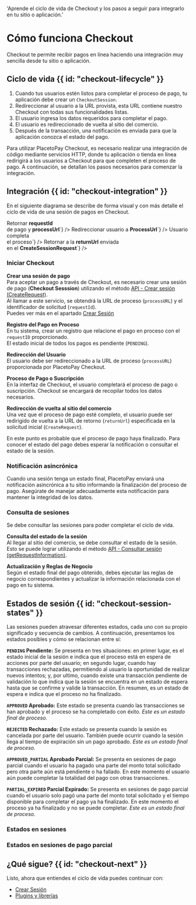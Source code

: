 
  'Aprende el ciclo de vida de Checkout y los pasos a seguir para integrarlo en tu sitio o aplicación.'

# Cómo funciona Checkout

Checkout te permite recibir pagos en línea haciendo una integración muy sencilla desde tu sitio o aplicación.

## Ciclo de vida {{ id: "checkout-lifecycle" }}

1. Cuando tus usuarios estén listos para completar el proceso de pago, tu aplicación debe crear un `CheckoutSession`.
2. Redireccionar al usuario a la URL provista, esta URL contiene nuestro Checkout con todas sus funcionalidades listas.
3. El usuario ingresa los datos requeridos para completar el pago.
4. El usuario es redireccionado de vuelta al sitio del comercio.
5. Después de la transacción, una notificación es enviada para que la aplicación conozca el estado del pago.

Para utilizar PlacetoPay Checkout, es necesario realizar una integración de código mediante servicios HTTP, donde tu aplicación o tienda en línea redirigirá a los usuarios a Checkout para que completen el proceso de pago. A continuación, se detallan los pasos necesarios para comenzar la integración.

## Integración {{ id: "checkout-integration" }}

En el siguiente diagrama se describe de forma visual y con más detalle el ciclo de vida de una sesión de pagos en Checkout.

<DiagramSequence> 
  <SequenceActor name="site" color="bg-sky-500" label="Tu sitio" positionX="-10" positionY="0" height="660px" />
  <SequenceActor name="server" label="Tu servidor" positionX="200" positionY="0" height="660px" />
  <SequenceActor name="webcheckout" color="bg-orange-500" label="Webcheckout" positionX="500" positionY="0" height="660px" />
  <SequenceAction 
    name="process"
    from="site" 
    to="server" 
    message="Iniciar proceso" 
    positionX="35" 
    positionY="80" 
  />
  <SequenceAction 
    name="session"  
    from="server" 
    to="webcheckout" 
    message="Crear sesión de pago" 
    positionX="270" 
    positionY="80" 
  />
  <SequenceAction 
    name="return"
    from="webcheckout" 
    to="server" 
    positionX="270" 
    positionY="160"
    isBack="true"
    message={`<span>Retornar <b>requestId</b><br> de pago y <b>processUrl</b></span>`} 
  />
    <SequenceAction 
    name="return_user"
    from="server" 
    to="webcheckout" 
    positionX="230" 
    positionY="240"
    message={`<span>Redireccionar usuario a <b>ProcessUrl</b></span>`} 
  />
  <SequenceAction 
    name="complete"
    from="webcheckout" 
    to="webcheckout"
    positionX="550" 
    positionY="320" 
    selfAction="true"
    sourcePositionY="240"
    targetPositionY="400"
    message={`<span>Usuario completa<br> el proceso</span>`} 
  />
  <SequenceAction 
    name="return2"
    from="webcheckout" 
    to="server" 
    positionX="240" 
    positionY="400"
    isBack="true"
    message={`<span>Retornar a la <b>returnUrl</b> enviada<br> en el <b>CreateSessionRequest</b></span>`} 
  />
  <SequenceAction 
    name="checkSession"  
    from="server" 
    to="webcheckout" 
    message="Consultar sesión de pago" 
    positionX="270" 
    positionY="480" 
  />
  <SequenceAction 
    name="statusSession"  
    from="webcheckout" 
    to="server" 
    message="Retornar estado de la sesión" 
    positionX="270" 
    positionY="560" 
    isBack="true"
  />
  <SequenceAction 
    name="detail"  
    from="server" 
    to="site" 
    message="Detalle del proceso" 
    positionX="25" 
    positionY="560" 
    isBack="true"
  />
    <SequenceAction 
    name="notification"
    from="webcheckout" 
    to="server" 
    message="Notificación webhook"
    positionX="270" 
    positionY="640" 
    isBack="true"
  />
</DiagramSequence>

### Iniciar Checkout

**Crear una sesión de pago**  
Para aceptar un pago a través de Checkout, es necesario crear una sesión de pago (**Checkout Sesssion**) utilizando el método [API - Crear sesión (CreateRequest)](/checkout/api/reference/session#crear-una-sesion).  
Al llamar a este servicio, se obtendrá la URL de proceso (`processURL`) y el identificador de solicitud (`requestId`).  
Puedes ver más en el apartado [Crear Sesión](/checkout/api/reference/session#crear-una-sesion)

**Registro del Pago en Proceso**  
En tu sistema, crear un registro que relacione el pago en proceso con el `requestID` proporcionado.  
El estado inicial de todos los pagos es pendiente (`PENDING`).

**Redirección del Usuario**  
El usuario debe ser redireccionado a la URL de proceso (`processURL`) proporcionada por PlacetoPay Checkout.

**Proceso de Pago o Suscripción**  
En la interfaz de Checkout, el usuario completará el proceso de pago o suscripción. Checkout se encargará de recopilar todos los datos necesarios.

**Redirección de vuelta al sitio del comercio**  
Una vez que el proceso de pago esté completo, el usuario puede ser redirigido de vuelta a la URL de retorno (`returnUrl`) especificada en la solicitud inicial (`CreateRequest`).

En este punto es probable que el proceso de pago haya finalizado. Para conocer el estado del pago debes esperar la notificación o consultar el estado de la sesión.

### Notificación asincrónica

Cuando una sesión tenga un estado final, PlacetoPay enviará una notificación asincrónica a tu sitio informando la finalización del proceso de pago. Asegúrate de manejar adecuadamente esta notificación para mantener la integridad de los datos.

### Consulta de sesiones

Se debe consultar las sesiones para poder completar el ciclo de vida.

**Consulta del estado de la sesión**  
Al llegar al sitio del comercio, se debe consultar el estado de la sesión.  
Esto se puede lograr utilizando el método [API - Consultar sesión (getRequestInformation)](/checkout/api/reference/session#query-a-session).

**Actualización y Reglas de Negocio**  
Según el estado final del pago obtenido, debes ejecutar las reglas de negocio correspondientes y actualizar la información relacionada con el pago en tu sistema.

## Estados de sesión {{ id: "checkout-session-states" }}

Las sesiones pueden atravesar diferentes estados, cada uno con su propio significado y secuencia de cambios. A continuación, presentamos los estados posibles y cómo se relacionan entre sí:

**`PENDING` Pendiente:**
Se presenta en tres situaciones: en primer lugar, es el estado inicial de la sesión e indica que el proceso está en espera de acciones por parte del usuario;
en segundo lugar, cuando hay transacciones rechazadas, permitiendo al usuario la oportunidad de realizar nuevos intentos;
y, por ultimo, cuando existe una transacción pendiente de validación lo que indica que la sesión se encuentra en un estado de espera hasta que se confirme y valide la transacción.
En resumen, es un estado de espera e indica que el proceso no ha finalizado.

**`APPROVED` Aprobado:**
Este estado se presenta cuando las transacciones se han aprobado y el proceso se ha completado con éxito. _Este es un estado final de proceso._

**`REJECTED` Rechazado:**
Este estado se presenta cuando la sesión es cancelada por parte del usuario. También puede ocurrir cuando la sesión llega al tiempo de expiración sin un pago aprobado. _Este es un estado final de proceso._

**`APPROVED_PARTIAL` Aprobado Parcial:**
Se presenta en sesiones de pago parcial cuando el usuario ha pagado una parte del monto total solicitado pero otra parte aún está pendiente o ha fallado.
En este momento el usuario aún puede completar la totalidad del pago con otras transacciones.

**`PARTIAL_EXPIRED` Parcial Expirado:**
Se presenta en sesiones de pago parcial cuando el usuario solo pagó una parte del monto total solicitado y el tiempo disponible para completar el pago ya ha finalizado.
En este momento el proceso ya ha finalizado y no se puede completar. _Este es un estado final de proceso._

### Estados en sesiones
<SessionStates></SessionStates>

### Estados en sesiones de pago parcial
<PartialSessionStates></PartialSessionStates>

## ¿Qué sigue? {{ id: "checkout-next" }}

Listo, ahora que entiendes el ciclo de vída puedes continuar con:

- [Crear Sesión](/checkout/create-session)
- [Plugins y librerías](/checkout/plugins)
